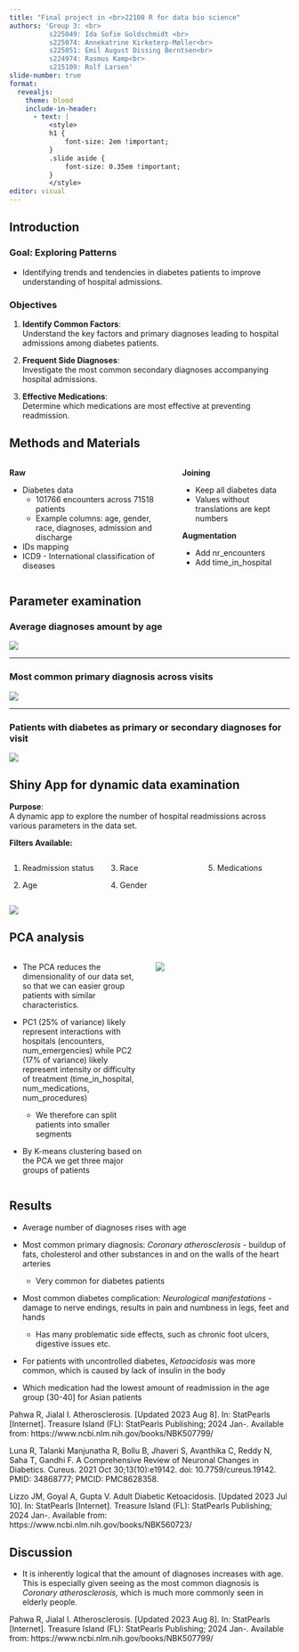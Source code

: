 ```yaml
---
title: "Final project in <br>22100 R for data bio science"
authors: 'Group 3: <br>
          s225049: Ida Sofie Goldschmidt <br>
          s225074: Annekatrine Kirketerp-Møller<br>
          s225051: Emil August Dissing Berntsen<br>
          s224974: Rasmus Kamp<br>
          s215109: Rolf Larsen'
slide-number: true
format: 
  revealjs: 
    theme: blood
    include-in-header:
      - text: |
          <style>
          h1 {
              font-size: 2em !important; 
          }
          .slide aside {
              font-size: 0.35em !important;
          }
          </style>
editor: visual
---
```


## Introduction

::: r-fit-text
### **Goal: Exploring Patterns**

-   Identifying trends and tendencies in diabetes patients to improve understanding of hospital admissions.

### Objectives

1.  **Identify Common Factors**:\
    Understand the key factors and primary diagnoses leading to hospital admissions among diabetes patients.

2.  **Frequent Side Diagnoses**:\
    Investigate the most common secondary diagnoses accompanying hospital admissions.

3.  **Effective Medications**:\
    Determine which medications are most effective at preventing readmission.
:::

## Methods and Materials

::: r-fit-text
::: columns
::: {.column width="60%"}
**Raw**

-   Diabetes data
    -   101766 encounters across 71518 patients
    -   Example columns: age, gender, race, diagnoses, admission and discharge
-   IDs mapping
-   ICD9 - International classification of diseases
:::

::: {.column width="40%"}
**Joining**

-   Keep all diabetes data
-   Values without translations are kept numbers

**Augmentation**

-   Add nr_encounters
-   Add time_in_hospital
:::
:::
:::

## Parameter examination

### Average diagnoses amount by age

![](images/average_diagnoses_for_all_races.png){fig-align="center"}

------------------------------------------------------------------------

### Most common primary diagnosis across visits

![](images/most_common_primary_diagnoses_per_visit.png){fig-align="center"}

------------------------------------------------------------------------

### Patients with diabetes as primary or secondary diagnoses for visit

![](images/diabetes_management_and_complications_for_patients_with_complications.png){fig-align="center"}

## Shiny App for dynamic data examination

::: r-fit-text
**Purpose**:\
A dynamic app to explore the number of hospital readmissions across various parameters in the data set.

**Filters Available:**

::: columns
::: {.column width="32%"}
1.  Readmission status

2.  Age
:::

::: {.column width="32%"}
3.  Race

4.  Gender
:::

::: {.column width="32%"}
5.  Medications
:::
:::
:::

![](images/shiny_app_example.jpg){fig-align="center"}

## PCA analysis

::: r-fit-text
::: columns
::: {.column width="50%"}
-   The PCA reduces the dimensionality of our data set, so that we can easier group patients with similar characteristics.

-   PC1 (25% of variance) likely represent interactions with hospitals (encounters, num_emergencies) while PC2 (17% of variance) likely represent intensity or difficulty of treatment (time_in_hospital, num_medications, num_procedures)

    -   We therefore can split patients into smaller segments

-   By K-means clustering based on the PCA we get three major groups of patients
:::

::: {.column width="50%"}
![](images/06_pca_clustered-01.jpg){fig-align="center"}
:::
:::
:::

## Results

::: r-fit-text
-   Average number of diagnoses rises with age

-   Most common primary diagnosis: *Coronary atherosclerosis* - buildup of fats, cholesterol and other substances in and on the walls of the heart arteries

    -   Very common for diabetes patients

-   Most common diabetes complication: *Neurological manifestations* - damage to nerve endings, results in pain and numbness in legs, feet and hands

    -   Has many problematic side effects, such as chronic foot ulcers, digestive issues etc.

-   For patients with uncontrolled diabetes, *Ketoacidosis* was more common, which is caused by lack of insulin in the body

-   Which medication had the lowest amount of readmission in the age group (30-40\] for Asian patients

::: aside
Pahwa R, Jialal I. Atherosclerosis. \[Updated 2023 Aug 8\]. In: StatPearls \[Internet\]. Treasure Island (FL): StatPearls Publishing; 2024 Jan-. Available from: https://www.ncbi.nlm.nih.gov/books/NBK507799/

Luna R, Talanki Manjunatha R, Bollu B, Jhaveri S, Avanthika C, Reddy N, Saha T, Gandhi F. A Comprehensive Review of Neuronal Changes in Diabetics. Cureus. 2021 Oct 30;13(10):e19142. doi: 10.7759/cureus.19142. PMID: 34868777; PMCID: PMC8628358.

Lizzo JM, Goyal A, Gupta V. Adult Diabetic Ketoacidosis. \[Updated 2023 Jul 10\]. In: StatPearls \[Internet\]. Treasure Island (FL): StatPearls Publishing; 2024 Jan-. Available from: https://www.ncbi.nlm.nih.gov/books/NBK560723/
:::
:::

## Discussion

::: r-fit-text
-   It is inherently logical that the amount of diagnoses increases with age. This is especially given seeing as the most common diagnosis is *Coronary atherosclerosis,* which is much more commonly seen in elderly people.

::: aside
Pahwa R, Jialal I. Atherosclerosis. \[Updated 2023 Aug 8\]. In: StatPearls \[Internet\]. Treasure Island (FL): StatPearls Publishing; 2024 Jan-. Available from: https://www.ncbi.nlm.nih.gov/books/NBK507799/
:::
:::
